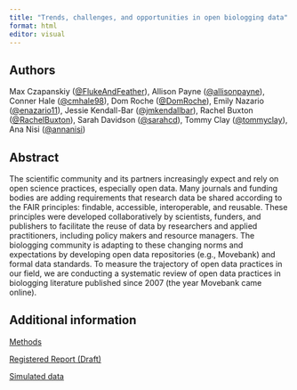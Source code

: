 ```yaml
---
title: "Trends, challenges, and opportunities in open biologging data"
format: html
editor: visual
---
```


## Authors

Max Czapanskiy ([\@FlukeAndFeather](https://github.com/flukeandfeather)), Allison Payne ([\@allisonpayne](https://github.com/allisonpayne)), Conner Hale ([\@cmhale98](https://github.com/cmhale98)), Dom Roche ([\@DomRoche](https://github.com/DomRoche)), Emily Nazario ([\@enazario11](https://github.com/enazario11)), Jessie Kendall-Bar ([\@jmkendallbar](https://github.com/jmkendallbar)), Rachel Buxton ([\@RachelBuxton](https://github.com/RachelBuxton)), Sarah Davidson ([\@sarahcd](https://github.com/sarahcd)), Tommy Clay ([\@tommyclay](https://github.com/tommyclay)), Ana Nisi ([\@annanisi](https://github.com/annanisi))

## Abstract

The scientific community and its partners increasingly expect and rely on open science practices, especially open data. Many journals and funding bodies are adding requirements that research data be shared according to the FAIR principles: findable, accessible, interoperable, and reusable. These principles were developed collaboratively by scientists, funders, and publishers to facilitate the reuse of data by researchers and applied practitioners, including policy makers and resource managers. The biologging community is adapting to these changing norms and expectations by developing open data repositories (e.g., Movebank) and formal data standards. To measure the trajectory of open data practices in our field, we are conducting a systematic review of open data practices in biologging literature published since 2007 (the year Movebank came online).

## Additional information

[Methods](methods.html)

[Registered Report (Draft)](registeredreport.html)

[Simulated data](sim_data.html)
